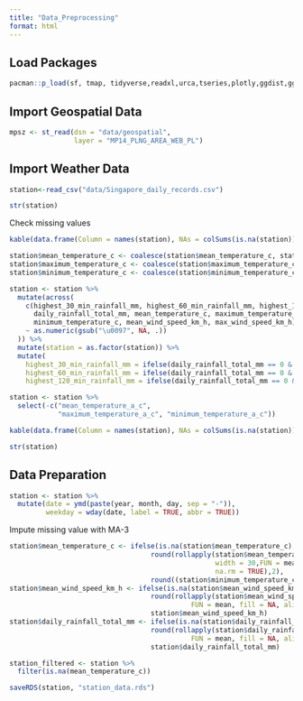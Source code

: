 ```yaml
---
title: "Data_Preprocessing"
format: html
---
```


## Load Packages

```r
pacman::p_load(sf, tmap, tidyverse,readxl,urca,tseries,plotly,ggdist,ggridges,lubridate,knitr,zoo)
```

## Import Geospatial Data

```r
mpsz <- st_read(dsn = "data/geospatial", 
                layer = "MP14_PLNG_AREA_WEB_PL")
```

## Import Weather Data

```r
station<-read_csv("data/Singapore_daily_records.csv")
```

```r
str(station)
```

Check missing values

```r
kable(data.frame(Column = names(station), NAs = colSums(is.na(station))))

```

```r
station$mean_temperature_c <- coalesce(station$mean_temperature_c, station$mean_temperature_a_c)
station$maximum_temperature_c <- coalesce(station$maximum_temperature_c, station$maximum_temperature_a_c)
station$minimum_temperature_c <- coalesce(station$minimum_temperature_c, station$minimum_temperature_a_c)


```

```r
station <- station %>%
  mutate(across(
    c(highest_30_min_rainfall_mm, highest_60_min_rainfall_mm, highest_120_min_rainfall_mm,
      daily_rainfall_total_mm, mean_temperature_c, maximum_temperature_c, 
      minimum_temperature_c, mean_wind_speed_km_h, max_wind_speed_km_h),
    ~ as.numeric(gsub("\u0097", NA, .))
  )) %>%
  mutate(station = as.factor(station)) %>%
  mutate(
    highest_30_min_rainfall_mm = ifelse(daily_rainfall_total_mm == 0 & is.na(highest_30_min_rainfall_mm), 0, highest_30_min_rainfall_mm),
    highest_60_min_rainfall_mm = ifelse(daily_rainfall_total_mm == 0 & is.na(highest_60_min_rainfall_mm), 0, highest_60_min_rainfall_mm),
    highest_120_min_rainfall_mm = ifelse(daily_rainfall_total_mm == 0 & is.na(highest_120_min_rainfall_mm), 0, highest_120_min_rainfall_mm))

```

```r
station <- station %>% 
  select(-c("mean_temperature_a_c", 
            "maximum_temperature_a_c", "minimum_temperature_a_c"))
```

```r
kable(data.frame(Column = names(station), NAs = colSums(is.na(station))))

```

```r
str(station)
```

## Data Preparation

```r
station <- station %>%
  mutate(date = ymd(paste(year, month, day, sep = "-")),
         weekday = wday(date, label = TRUE, abbr = TRUE))
```

Impute missing value with MA-3

```r
station$mean_temperature_c <- ifelse(is.na(station$mean_temperature_c),
                                   round(rollapply(station$mean_temperature_c, 
                                                   width = 30,FUN = mean, fill = NA,
                                                   na.rm = TRUE),2),
                                   round((station$minimum_temperature_c+station$maximum_temperature_c)/2,2))
station$mean_wind_speed_km_h <- ifelse(is.na(station$mean_wind_speed_km_h),
                                   round(rollapply(station$mean_wind_speed_km_h, width = 30,
                                             FUN = mean, fill = NA, align = "center",na.rm = TRUE),2),
                                   station$mean_wind_speed_km_h)
station$daily_rainfall_total_mm <- ifelse(is.na(station$daily_rainfall_total_mm),
                                   round(rollapply(station$daily_rainfall_total_mm,width = 30,
                                             FUN = mean, fill = NA, align = "center",na.rm = TRUE),2),
                                   station$daily_rainfall_total_mm)
```

```r
station_filtered <- station %>%
  filter(is.na(mean_temperature_c))
```

```r
saveRDS(station, "station_data.rds")
```
